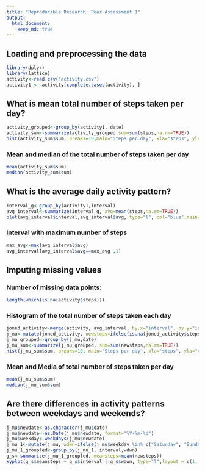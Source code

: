```yaml
---
title: "Reproducible Research: Peer Assessment 1"
output: 
  html_document:
    keep_md: true
---
```



## Loading and preprocessing the data


```r
library(dplyr)
library(lattice)
activity<-read.csv("activity.csv")
activity1 <- activity[complete.cases(activity), ]
```

## What is mean total number of steps taken per day?
```r
activity_grouped<-group_by(activity1, date)
activity_sum<-summarize(activity_grouped,sum=sum(steps,na.rm=TRUE))
hist(activity_sum$sum, breaks=10,main="Steps per day", xla="steps", yla="number of days", col="magenta")
```

### Mean and median of the total number of steps taken per day

```r
mean(activity_sum$sum)
median(activity_sum$sum)
```


## What is the average daily activity pattern?

```r
interval_g<-group_by(activity1,interval)
avg_interval<-summarize(interval_g, avg=mean(steps,na.rm=TRUE))
plot(avg_interval$interval,avg_interval$avg, type="l", col="blue",main="Average steps per interval", xla="intervals", yla="average number of steps")


```

### Interval with maximum number of steps
```r
max_avg<-max(avg_interval$avg)
avg_interval[avg_interval$avg==max_avg ,1]
```

  
## Imputing missing values


### Number of missing data points:

```r
length(which(is.na(activity$steps)))
```

### Histogram of the total number of steps taken each day

```r
joned_activity<-merge(activity, avg_interval, by.x="interval", by.y="interval")
j_mu<-mutate(joned_activity, newsteps=ifelse(is.na(joned_activity$steps),as.integer(joned_activity$avg),joned_activity$steps))
j_mu_grouped<-group_by(j_mu,date)
j_mu_sum<-summarize(j_mu_grouped, sum=sum(newsteps,na.rm=TRUE))
hist(j_mu_sum$sum, breaks=10, main="Steps per day", xla="steps", yla="number of days", col="purple")
```

### Mean and Media of total number of steps taken per day
```r
mean(j_mu_sum$sum)
median(j_mu_sum$sum)
```


## Are there differences in activity patterns between weekdays and weekends?
```r
j_mu$newdate<-as.character(j_mu$date)
j_mu$newdate<-as.Date(j_mu$newdate, format="%Y-%m-%d")
j_mu$weekday<-weekdays(j_mu$newdate)
j_mu_1<-mutate(j_mu, wdwn=ifelse(j_mu$weekday %in% c("Saturday", "Sunday"), "Weekend", "Weekday"))
j_mu_1_groupled<-group_by(j_mu_1, interval,wdwn)
g_s<-summarize(j_mu_1_groupled, meansteps=mean(newsteps))
xyplot(g_s$meansteps ~ g_s$interval | g_s$wdwn, type="l",layout = c(1, 2), xlab="interval", ylab="Average number of steps taken")
```